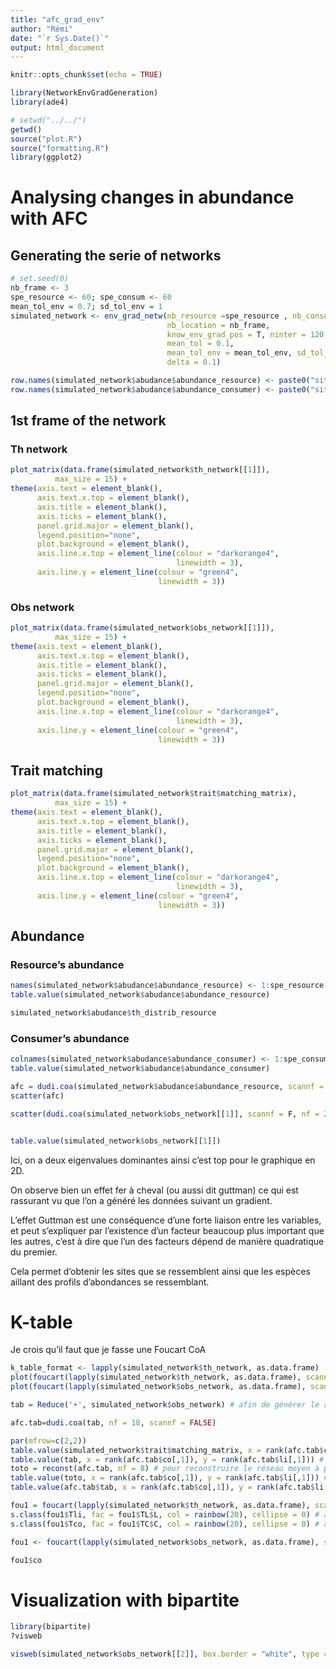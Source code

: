 ```yaml
---
title: "afc_grad_env"
author: "Rémi"
date: "`r Sys.Date()`"
output: html_document
---
```


```r
knitr::opts_chunk$set(echo = TRUE)
```

```r
library(NetworkEnvGradGeneration)
library(ade4)

# setwd("../../")
getwd()
source("plot.R")
source("formatting.R")
library(ggplot2)
```

# Analysing changes in abundance with AFC

## Generating the serie of networks

```r
# set.seed(0)
nb_frame <- 3
spe_resource <- 60; spe_consum <- 60
mean_tol_env = 0.7; sd_tol_env = 1
simulated_network <- env_grad_netw(nb_resource =spe_resource , nb_consumer = spe_consum,
                                   nb_location = nb_frame,
                                   know_env_grad_pos = T, ninter = 120, 
                                   mean_tol = 0.1,
                                   mean_tol_env = mean_tol_env, sd_tol_env = sd_tol_env,
                                   delta = 0.1)

row.names(simulated_network$abudance$abundance_resource) <- paste0("site",1:nb_frame)
row.names(simulated_network$abudance$abundance_consumer) <- paste0("site",1:nb_frame)
```

## 1st frame of the network

### Th network

```r
plot_matrix(data.frame(simulated_network$th_network[[1]]), 
          max_size = 15) +
theme(axis.text = element_blank(),
      axis.text.x.top = element_blank(),
      axis.title = element_blank(),
      axis.ticks = element_blank(),
      panel.grid.major = element_blank(),
      legend.position="none",
      plot.background = element_blank(),
      axis.line.x.top = element_line(colour = "darkorange4",
                                     linewidth = 3),
      axis.line.y = element_line(colour = "green4", 
                                 linewidth = 3))
```

### Obs network

```r
plot_matrix(data.frame(simulated_network$obs_network[[1]]), 
          max_size = 15) +
theme(axis.text = element_blank(),
      axis.text.x.top = element_blank(),
      axis.title = element_blank(),
      axis.ticks = element_blank(),
      panel.grid.major = element_blank(),
      legend.position="none",
      plot.background = element_blank(),
      axis.line.x.top = element_line(colour = "darkorange4",
                                     linewidth = 3),
      axis.line.y = element_line(colour = "green4", 
                                 linewidth = 3))
```

## Trait matching

```r

plot_matrix(data.frame(simulated_network$trait$matching_matrix), 
          max_size = 15) +
theme(axis.text = element_blank(),
      axis.text.x.top = element_blank(),
      axis.title = element_blank(),
      axis.ticks = element_blank(),
      panel.grid.major = element_blank(),
      legend.position="none",
      plot.background = element_blank(),
      axis.line.x.top = element_line(colour = "darkorange4",
                                     linewidth = 3),
      axis.line.y = element_line(colour = "green4", 
                                 linewidth = 3))
```

## Abundance

### Resource's abundance

```r
names(simulated_network$abudance$abundance_resource) <- 1:spe_resource
table.value(simulated_network$abudance$abundance_resource)
```

```r
simulated_network$abudance$th_distrib_resource
```

### Consumer's abundance

```r
colnames(simulated_network$abudance$abundance_consumer) <- 1:spe_consum
table.value(simulated_network$abudance$abundance_consumer)
```



```r
afc = dudi.coa(simulated_network$abudance$abundance_resource, scannf = F, nf = 2)
scatter(afc)

scatter(dudi.coa(simulated_network$obs_network[[1]], scannf = F, nf = 2))


table.value(simulated_network$obs_network[[1]])
```

Ici, on a deux eigenvalues dominantes ainsi c'est top pour le graphique en 2D.

On observe bien un effet fer à cheval (ou aussi dit guttman) ce qui est rassurant vu que l'on a généré les données suivant un gradient.

L'effet Guttman est une conséquence d'une forte liaison entre les variables, et peut s'expliquer par l'existence d'un facteur beaucoup plus important que les autres, c'est à dire que l'un des facteurs dépend de manière quadratique du premier.

Cela permet d'obtenir les sites que se ressemblent ainsi que les espèces aillant des profils d'abondances se ressemblant.

# K-table

Je crois qu'il faut que je fasse une Foucart CoA

```r
k_table_format <- lapply(simulated_network$th_network, as.data.frame)
plot(foucart(lapply(simulated_network$th_network, as.data.frame), scannf = F, nf = 2))
plot(foucart(lapply(simulated_network$obs_network, as.data.frame), scannf = F, nf = 2))
```

```r
tab = Reduce('+', simulated_network$obs_network) # afin de générer le réseau moyen

afc.tab=dudi.coa(tab, nf = 18, scannf = FALSE)

par(mfrow=c(2,2))
table.value(simulated_network$trait$matching_matrix, x = rank(afc.tab$co[,1]), y = rank(afc.tab$li[,1])) # trait matching matrix et tri selon le premier axe
table.value(tab, x = rank(afc.tab$co[,1]), y = rank(afc.tab$li[,1])) # réseau moyen observé
toto = reconst(afc.tab, nf = 8) # pour reconstruire le réseau moyen à partir des positions sur l'AFC mais on voudrait plustôt obtenir le trait matching
table.value(toto, x = rank(afc.tab$co[,1]), y = rank(afc.tab$li[,1])) # plot le réseau reconstruit
table.value(afc.tab$tab, x = rank(afc.tab$co[,1]), y = rank(afc.tab$li[,1])) # transformed average table

fou1 = foucart(lapply(simulated_network$th_network, as.data.frame), scannf = F, nf = 2)
s.class(fou1$Tli, fac = fou1$TL$L, col = rainbow(20), cellipse = 0) # analyse de foucart selon les lignes
s.class(fou1$Tco, fac = fou1$TC$C, col = rainbow(20), cellipse = 0) # analyse de foucart selon les colonnes
```


```r
fou1 <- foucart(lapply(simulated_network$obs_network, as.data.frame), scannf = F, nf = 2)
```

```r
fou1$co
```

# Visualization with bipartite

```r
library(bipartite)
?visweb
```


```r
visweb(simulated_network$obs_network[[2]], box.border = "white", type = "nested")
```

